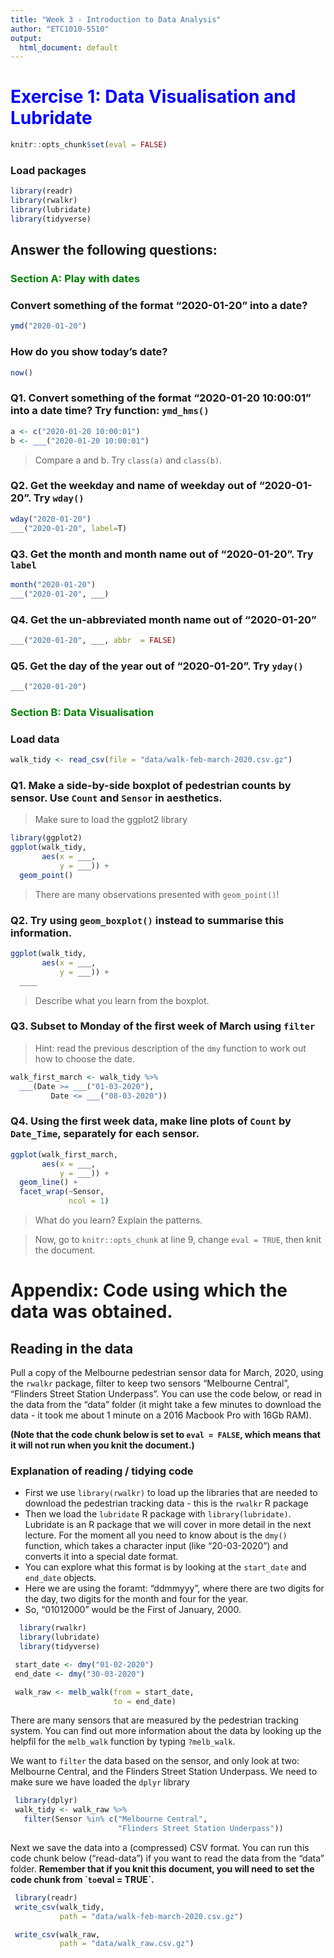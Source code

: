 ```yaml
---
title: "Week 3 - Introduction to Data Analysis"
author: "ETC1010-5510"
output:
  html_document: default
---
```


# <span style="color:blue"> Exercise 1: Data Visualisation and Lubridate </span>
```r
knitr::opts_chunk$set(eval = FALSE)
```

### Load packages

```r
library(readr)
library(rwalkr)
library(lubridate)
library(tidyverse)
```

## Answer the following questions:

### <span style="color:green"> Section A: Play with dates </span> 

### Convert something of the format "2020-01-20" into a date?
```r
ymd("2020-01-20")
```

### How do you show today's date?
```r
now()
```

### Q1. Convert something of the format "2020-01-20 10:00:01" into a date time? Try function: `ymd_hms()`

```r
a <- c("2020-01-20 10:00:01")
b <- ___("2020-01-20 10:00:01")
```

> Compare a and b. Try `class(a)` and `class(b)`.

### Q2. Get the weekday and name of weekday out of "2020-01-20". Try `wday()`
```r
wday("2020-01-20")
___("2020-01-20", label=T)
```

### Q3. Get the month and month name out of "2020-01-20". Try `label`

```r
month("2020-01-20")
___("2020-01-20", ___)
```

### Q4. Get the un-abbreviated month name out of "2020-01-20"

```r
___("2020-01-20", ___, abbr  = FALSE)
```

### Q5. Get the day of the year out of "2020-01-20". Try `yday()`

```r
___("2020-01-20")
```

### <span style="color:green"> Section B: Data Visualisation </span> 

### Load data

```r
walk_tidy <- read_csv(file = "data/walk-feb-march-2020.csv.gz")
```

### Q1. Make a side-by-side boxplot of pedestrian counts by sensor. Use `Count` and `Sensor` in aesthetics. 

>Make sure to load the ggplot2 library

```r
library(ggplot2)
ggplot(walk_tidy,
       aes(x = ___,
           y = ___)) +
  geom_point()
```

>There are many observations presented with `geom_point()`!

### Q2. Try using `geom_boxplot()` instead to summarise this information.

```r
ggplot(walk_tidy,
       aes(x = ___,
           y = ___)) +
  ____
```

>Describe what you learn from the boxplot.

### Q3. Subset to Monday of the first week of March using `filter`

> Hint: read the previous description of the `dmy` function to work out how to choose the date.

```r
walk_first_march <- walk_tidy %>%
  ___(Date >= ___("01-03-2020"), 
         Date <= ___("08-03-2020"))
```

### Q4. Using the first week data, make line plots of `Count` by `Date_Time`, separately for each sensor. 

```r
ggplot(walk_first_march,
       aes(x = ___,
           y = ___)) +
  geom_line() +
  facet_wrap(~Sensor,
             ncol = 1)
```

> What do you learn? Explain the patterns.

> Now, go to `knitr::opts_chunk` at line 9, change `eval = TRUE`, then knit the document.

# Appendix: Code using which the data was obtained.

## Reading in the data

Pull a copy of the Melbourne pedestrian sensor data for March, 2020, using the `rwalkr` package, filter to keep two sensors "Melbourne Central", "Flinders Street Station Underpass". You can use the code below, or read in the data from the "data" folder (it might take a few minutes to download the data - it took me about 1 minute on a 2016 Macbook Pro with 16Gb RAM). 

**(Note that the code chunk below is set to `eval = FALSE`, which means that it will not run when you knit the document.)**

### Explanation of reading / tidying code

* First we use `library(rwalkr)` to load up the libraries that are needed to download the pedestrian tracking data - this is the `rwalkr` R package
* Then we load the `lubridate` R package with `library(lubridate)`. Lubridate is an R package that we will cover in more detail in the next lecture. For the moment all you need to know about is the `dmy()` function, which takes a character input (like "20-03-2020") and converts it into a special date format.
* You can explore what this format is by looking at the `start_date` and `end_date` objects. 
* Here we are using the foramt: "ddmmyyy", where there are two digits for the day, two digits for the month and four for the year.
* So, "01012000" would be the First of January, 2000.

```r
  library(rwalkr)
  library(lubridate)
  library(tidyverse)

 start_date <- dmy("01-02-2020")
 end_date <- dmy("30-03-2020")

 walk_raw <- melb_walk(from = start_date,
                       to = end_date)
```

There are many sensors that are measured by the pedestrian tracking system. You can find out more information about the data by looking up the helpfil for the `melb_walk` function by typing `?melb_walk`.

We want to `filter` the data based on the sensor, and only look at two: Melbourne Central, and the Flinders Street Station Underpass. We need to make sure we have loaded the `dplyr` library

```r
 library(dplyr)
 walk_tidy <- walk_raw %>%
   filter(Sensor %in% c("Melbourne Central",
                        "Flinders Street Station Underpass"))
```

Next we save the data into a (compressed) CSV format. You can run this code chunk below ("read-data") if you want to read the data from the "data" folder. **Remember that if you knit this document, you will need to set the code chunk from `` to `eval = TRUE`.**

```r
 library(readr)
 write_csv(walk_tidy,
           path = "data/walk-feb-march-2020.csv.gz")

 write_csv(walk_raw,
           path = "data/walk_raw.csv.gz")

```
